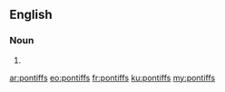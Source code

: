 ==English==

===Noun===
{{head|en}}

# {{plural of|pontiff}}

[[ar:pontiffs]]
[[eo:pontiffs]]
[[fr:pontiffs]]
[[ku:pontiffs]]
[[my:pontiffs]]